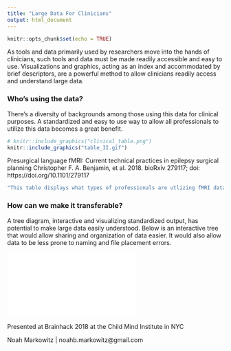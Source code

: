```yaml
---
title: "Large Data For Clinicians"
output: html_document
---
```


```r
knitr::opts_chunk$set(echo = TRUE)
```

As tools and data primarily used by researchers move into the hands of clinicians, such tools and data must be made readily accessible and easy to use. Visualizations and graphics, acting as an index and accommodated by brief descriptors, are a powerful method to allow clinicians readily access and understand large data.

### Who's using the data?

There's a diversity of backgrounds among those using this data for clinical purposes. A standardized and easy to use way to allow all professionals to utilize this data becomes a great benefit.

```r
# knitr::include_graphics("clinical_table.png")
knitr::include_graphics("table_II.gif")
```
Presurgical language fMRI: Current technical practices in epilepsy surgical planning
Christopher F. A. Benjamin, et al. 2018. bioRxiv 279117; doi: https://doi.org/10.1101/279117

```r
"This table displays what types of professionals are utlizing fMRI data for clinical usage. It may be assummed not all backgrounds are trained fully navigating and interpreting large MRI databases."
```


### How can we make it transferable?

A tree diagram, interactive and visualizing standardized output, has potential to make large data easily understood. Below is an interactive tree that would allow sharing and organization of data easier. It would also allow data to be less prone to naming and file placement errors.

![](BIDS_Tree_Template_Horizontal.html)

Presented at Brainhack 2018 at the Child Mind Institute in NYC

Noah Markowitz | noahb.markowitz@gmail.com
